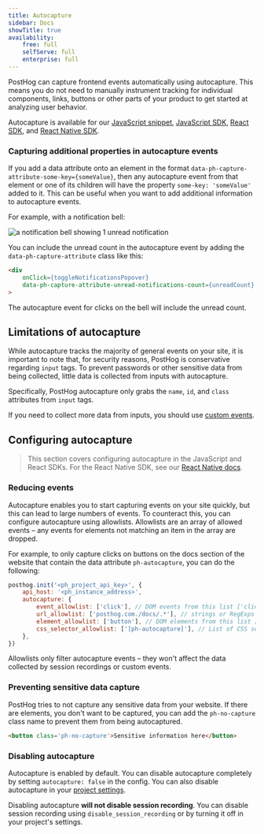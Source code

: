 ```yaml
---
title: Autocapture
sidebar: Docs
showTitle: true
availability:
    free: full
    selfServe: full
    enterprise: full
---
```


PostHog can capture frontend events automatically using autocapture. This means you do not need to manually instrument tracking for individual components, links, buttons or other parts of your product to get started at analyzing user behavior.

Autocapture is available for our [JavaScript snippet](/docs/getting-started/install?tab=snippet#javascript-snippet-badgerecommendedbadge), [JavaScript SDK](/docs/libraries/js), [React SDK](/docs/libraries/react), and [React Native SDK](/docs/libraries/react-native).

### Capturing additional properties in autocapture events

If you add a data attribute onto an element in the format `data-ph-capture-attribute-some-key={someValue}`, then any autocapture event from that element or one of its children will have the property `some-key: 'someValue'` added to it. This can be useful when you want to add additional information to autocapture events. 

For example, with a notification bell:

![a notification bell showing 1 unread notification](../../images/docs/data/autocapture/notification-bell.png)

You can include the unread count in the autocapture event by adding the `data-ph-capture-attribute` class like this: 


```HTML
<div
    onClick={toggleNotificationsPopover}
    data-ph-capture-attribute-unread-notifications-count={unreadCount}
>
```

The autocapture event for clicks on the bell will include the unread count.

## Limitations of autocapture

While autocapture tracks the majority of general events on your site, it is important to note that, for security reasons, PostHog is conservative regarding `input` tags. To prevent passwords or other sensitive data from being collected, little data is collected from inputs with autocapture.

Specifically, PostHog autocapture only grabs the `name`, `id`, and `class` attributes from `input` tags.

If you need to collect more data from inputs, you should use [custom events](/tutorials/event-tracking-guide).

## Configuring autocapture

> This section covers configuring autocapture in the JavaScript and React SDKs. For the React Native SDK, see our [React Native docs](/docs/libraries/react-native#autocapture).

### Reducing events

Autocapture enables you to start capturing events on your site quickly, but this can lead to large numbers of events. To counteract this, you can configure autocapture using allowlists. Allowlists are an array of allowed events – any events for elements not matching an item in the array are dropped.

For example, to only capture clicks on buttons on the docs section of the website that contain the data attribute `ph-autocapture`, you can do the following:

```js
posthog.init('<ph_project_api_key>', {
    api_host: '<ph_instance_address>',
    autocapture: {
        event_allowlist: ['click'], // DOM events from this list ['click', 'change', 'submit']
        url_allowlist: ['posthog.com./docs/.*'], // strings or RegExps
        element_allowlist: ['button'], // DOM elements from this list ['a', 'button', 'form', 'input', 'select', 'textarea', 'label']
        css_selector_allowlist: ['[ph-autocapture]'], // List of CSS selectors
    },
})
```
Allowlists only filter autocapture events – they won't affect the data collected by session recordings or custom events.

### Preventing sensitive data capture

PostHog tries to not capture any sensitive data from your website. If there are elements, you don't want to be captured, you can add the `ph-no-capture` class name to prevent them from being autocaptured.

```html
<button class='ph-no-capture'>Sensitive information here</button>
```

### Disabling autocapture

Autocapture is enabled by default. You can disable autocapture completely by setting `autocapture: false` in the config. You can also disable autocapture in your [project settings](https://app.posthog.com/project/settings).

Disabling autocapture **will not disable session recording**. You can disable session recording using `disable_session_recording` or by turning it off in your project's settings.

